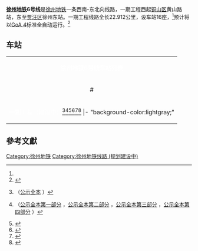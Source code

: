 {{JS Future infrastructure}}{{Infobox rail line
|name=徐州地铁6号线
|color={{徐州地铁线路色|6}}
|logo_filename=
|logo_width=
|type=[[城市轨道交通系统|城市轨道交通]]线路
|system=[[徐州地铁|徐州地铁]]
|status=建设中
|locale=[[江苏省|江苏省]][[徐州市|徐州市]]
|stations=16站
|start=[[黄山路站|黄山路站]]—[[徐州东站|徐州东站]]
|time_first=6:00
|time_last=22:00
|planopen=2025年9月
|operationlength=22.912km
|depot=汪庄车辆段、高铁停车场
|gauge={{标准轨}}
|character=地下/地面/高架
|minradius=正线一般路段700米，困难路段250米
|maxgrade=30‰，困难路段35‰
|electrification=直流1.5千伏/悬挂接触网
|fleet_size=B型车6节编组
|operationspeed=最高80km/h
|route_map={{徐州地铁6号线RDT|autocollapsed=true}}
}}
'''[[徐州地铁|徐州地铁]]6号线'''是[[徐州地铁|徐州地铁]]一条西南-东北向线路，一期工程西起[[铜山区|铜山区]]黄山路站，东至[[贾汪区|贾汪区]]徐州东站。一期工程线路全长22.912公里，设车站16座，<ref name="EIAfull2002"/>预计将以[[列車自動運行裝置#自動列車運行等級|GoA 4]]标准全自动运行。<ref>{{Cite web|url=https://www.xzdtjt.com/article/-1/0/4444.html|title=徐州市城市轨道交通6号线一期工程全自动运行系统设计和运营咨询服务招标公告（资格后审）
|accessdate=2021-02-02|author=|date=2020-06-11|work=|publisher=徐州地铁}}</ref>

== 车站 ==
{| class="wikitable"
|- bgcolor="{{徐州地铁线路色|6}}"
| colspan="11" align="center" | <font color="white">'''徐州地铁6号线车站列表'''</font>
|-
! rowspan="2" |#
! rowspan="2" |站名
! rowspan="2" |里程<br>(km)
! rowspan="2" |站距<br>(km)
! rowspan="2" |换乘<br>线路
! rowspan="2" |车站<br>形式
! rowspan="2" |站台<br>形式
! colspan="2" |<small>往[[黄山路站|黄山路]]</small>
! colspan="2" |<small>往{{站|徐州东站|徐州东站|徐州地铁}}</small>
|- 
! align="center" |首班车
! align="center" |末班车
! align="center" |首班车
! align="center" |末班车
|- bgcolor="{{徐州地铁线路色|6}}"
| colspan="11" align="center" | <font color="white">一期工程（建设中）</font><ref name="EIAfull2002">{{Cite web|url=https://www.xzgdjt.com/article/7/163/4219.html|title=徐州市城市轨道交通6号线一期工程环境影响评价公众参与第二次公示|accessdate=2020-10-29|author=|date=2020-02-24|work=徐州市城市轨道交通有限责任公司|publisher=|archive-date=2020-10-29|archive-url=https://web.archive.org/web/20201029155704/https://www.xzgdjt.com/article/7/163/4219.html|dead-url=no}}（[https://www.xzgdjt.com/api/getAttach/83 公示全本] {{Wayback|url=https://www.xzgdjt.com/api/getAttach/83 |date=20201029155702 }}）</ref><ref name="EIAfull2007">{{Cite web|url=https://www.xzgdjt.com/article/0/NOTICE/4471.html|title=徐州市城市轨道交通6号线一期工程环境影响报告书（报批稿）全文公示|accessdate=2020-10-29|author=|date=2020-07-07|work=徐州市城市轨道交通有限责任公司|publisher=|archive-date=2020-08-12|archive-url=https://web.archive.org/web/20200812070655/https://www.xzgdjt.com/article/0/NOTICE/4471.html|dead-url=no}}（[https://www.xzgdjt.com/api/getAttach/110 公示全本第一部分] {{Wayback|url=https://www.xzgdjt.com/api/getAttach/110 |date=20201030054122 }}，[https://www.xzgdjt.com/api/getAttach/111 公示全本第二部分] {{Wayback|url=https://www.xzgdjt.com/api/getAttach/111 |date=20201030054123 }}，[https://www.xzgdjt.com/api/getAttach/112 公示全本第三部分] {{Wayback|url=https://www.xzgdjt.com/api/getAttach/112 |date=20201030054125 }}，[https://www.xzgdjt.com/api/getAttach/113 公示全本第四部分] {{Wayback|url=https://www.xzgdjt.com/api/getAttach/113 |date=20201030054124 }}）</ref><ref name="ConBid">{{Cite web|url=https://www.xzgdjt.com/article/6/162/4751.html|title=徐州市城市轨道交通6号线一期工程SGTJ6101标段土建总承包施工招标公告（资格预审）|accessdate=2020-11-05|date=2020-11-04|work=徐州地铁|archive-date=2020-11-15|archive-url=https://web.archive.org/web/20201115063249/https://www.xzgdjt.com/article/6/162/4751.html|dead-url=no}}</ref><ref>{{Cite web|url=https://www.xzgdjt.com/article/6/162/4070.html|title=徐州市城市轨道交通6号线一期工程系统工点设计（01标段）招标公告（资格后审）|accessdate=2020-10-29|author=|date=2019-11-29|work=徐州市城市轨道交通有限责任公司|publisher=|archive-date=2020-10-30|archive-url=https://web.archive.org/web/20201030052655/https://www.xzgdjt.com/article/6/162/4070.html|dead-url=no}}</ref><ref>{{Cite web|url=https://3g.163.com/dy/article/FQ0R81RJ0549A7Y0.html|title=徐州地铁6号线一期获正式批复！或将于12月开工建设|accessdate=2020-10-29|author=|date=2020-10-28|work=|publisher=网易新闻|archive-date=2020-10-29|archive-url=https://web.archive.org/web/20201029170214/https://3g.163.com/dy/article/FQ0R81RJ0549A7Y0.html|dead-url=no}}</ref><ref>{{Cite web|url=https://mp.weixin.qq.com/s/7OtCoZQiad3P4OItTkRgkw|title=我市举行地铁2号线通车运营暨3号线二期、6号线一期工程开工仪式|accessdate=2020-10-29|author=|date=2020-10-28|work=|publisher=微信公众平台|archive-date=2020-11-28|archive-url=https://web.archive.org/web/20201128092123/https://mp.weixin.qq.com/s/7OtCoZQiad3P4OItTkRgkw|dead-url=no}}</ref>
|- "background-color:lightgray;"
|1
| 黄山路
| 
| 
| 
| 地下二层
| 岛式
| 
| 
| 
| 
|- "background-color:lightgray;"

|2
| 玉泉河
|
|    
| {{徐州地铁线路名|3}}
| 地下二层
| 岛式
| 
| 
| 
| 
|- "background-color:lightgray;"

|3
| 长兴路
|
|  
| 
| 地下二层
| 岛式
| 
| 
| 
| 
|- "background-color:lightgray;"

|4
| 黄河东路
|
|
| 
| 地下二层
| 岛式
| 
| 
| 
| 
|- "background-color:lightgray;"

|5
| 商聚路西
| 
|
| 
| 地下二层
| 岛式
| 
| 
| 
| 
|- "background-color:lightgray;"

|6
| 塘坊村
|
|
| 
| 地下二层
| 岛式
| 
| 
| 
| 
|- "background-color:lightgray;"

|7
| 惠民家园
|
|
| 
| 地下二层
| 岛式
| 
| 
| 
| 
|- "background-color:lightgray;"

|8
| 新城区客运站
|
|
| {{徐州地铁线路名|S2}}{{small|规划}}
| 地下二层
| 岛式
| 
| 
| 
| 
|- "background-color:lightgray;"

|9
| 丽水路
|
|
| 
| 地下二层
| 岛式
| 
| 
| 
| 
|- "background-color:lightgray;"

|10
| {{站|市行政中心}}
| 
|
| {{徐州地铁线路名|2}}
| 地下三层
| 岛式
| 
| 
| 
| 
|- "background-color:lightgray;"

|11
| 紫金路
| 
|
| {{徐州地铁线路名|5}}{{small|批复}}
| 地下二层
| 岛式
| 
| 
| 
| 
|- "background-color:lightgray;"

|12
| 徐州一中
|
|
| 
| 地下二层
| 岛式
| 
| 
| 
| 
|- "background-color:lightgray;"

|13
| 奥体中心北
|
| 0.809
| 
| 地下二层
| 岛式
| 
| 
| 
| 
|- "background-color:lightgray;"

|14
| 京沪高铁西
| 
| 
| {{徐州地铁线路名|7}}{{small|规划}}
| 地下二层
| 岛式
| 
| 
| 
| 
|- "background-color:lightgray;"

|15
| 大湖北
|
| 3.068
| 
| 地下二层
| 岛式
| 
| 
| 
| 
|- "background-color:lightgray;"

|16
| {{站|徐州东站|徐州东站|徐州地铁}}
| 22.912
|
| {{徐州地铁线路名|1}}<br>{{徐州地铁线路名|7}}{{small|规划}}
| 地下二层
| 岛式
| 
| 
| 
| 


|}

== 參考文獻 ==
{{reflist}}
{{徐州地铁6号线}}
{{模板:徐州地铁线路}}
[[Category:徐州地铁|Category:徐州地铁]]
[[Category:徐州地铁线路_(规划建设中)|Category:徐州地铁线路 (规划建设中)]]